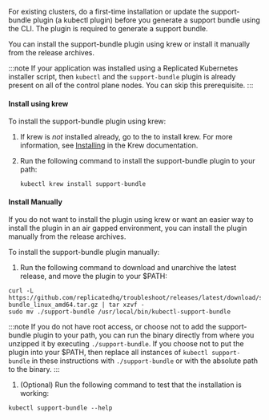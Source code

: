 For existing clusters, do a first-time installation or update the support-bundle plugin (a kubectl plugin) before you generate a support bundle using the CLI. The plugin is required to generate a support bundle.

You can install the support-bundle plugin using krew or install it manually from the release archives.

:::note
If your application was installed using a Replicated Kubernetes installer script, then `kubectl` and the `support-bundle` plugin is already present on all of the control plane nodes. You can skip this prerequisite.
:::

#### Install using krew

To install the support-bundle plugin using krew:

1. If krew is _not_ installed already, go to the to install krew. For more information, see [Installing](https://krew.sigs.k8s.io/docs/user-guide/setup/install/) in the Krew documentation.

    
1. Run the following command to install the support-bundle plugin to your path:

    ```
    kubectl krew install support-bundle
    ```

#### Install Manually

If you do not want to install the plugin using krew or want an easier way to install the plugin in an air gapped environment, you can install the plugin manually from the release archives.

To install the support-bundle plugin manually:

1. Run the following command to download and unarchive the latest release, and move the plugin to your $PATH:

  ```
  curl -L https://github.com/replicatedhq/troubleshoot/releases/latest/download/support-bundle_linux_amd64.tar.gz | tar xzvf -
  sudo mv ./support-bundle /usr/local/bin/kubectl-support-bundle
  ```
  :::note
  If you do not have root access, or choose not to add the support-bundle plugin to your path, you can run the binary directly from where you unzipped it by executing `./support-bundle`.  If you choose not to put the plugin into your $PATH, then replace all instances of `kubectl support-bundle` in these instructions with `./support-bundle` or with the absolute path to the binary.
  :::

1. (Optional) Run the following command to test that the installation is working:

  ```
  kubectl support-bundle --help
  ```
